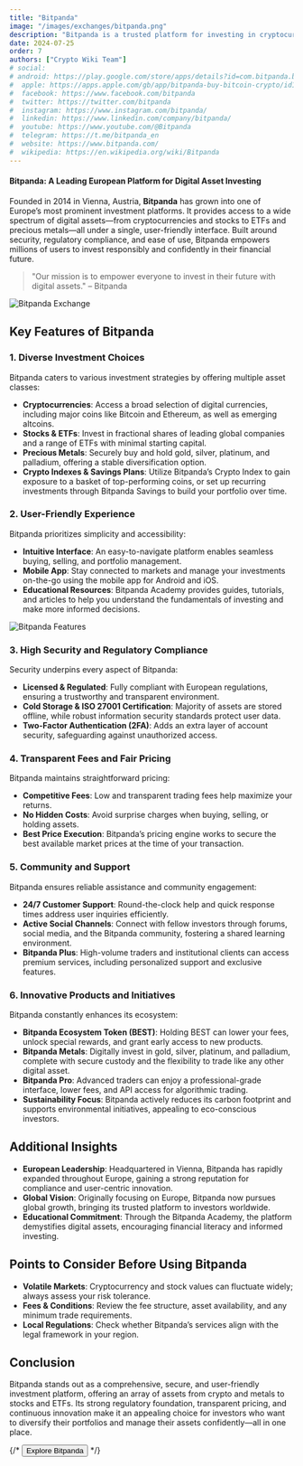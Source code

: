 ```yaml
---
title: "Bitpanda"
image: "/images/exchanges/bitpanda.png"
description: "Bitpanda is a trusted platform for investing in cryptocurrencies, stocks, metals, and more with ease."
date: 2024-07-25
order: 7
authors: ["Crypto Wiki Team"]
# social:
# android: https://play.google.com/store/apps/details?id=com.bitpanda.bitpanda
#  apple: https://apps.apple.com/gb/app/bitpanda-buy-bitcoin-crypto/id1449018960
#  facebook: https://www.facebook.com/bitpanda
#  twitter: https://twitter.com/bitpanda
#  instagram: https://www.instagram.com/bitpanda/
#  linkedin: https://www.linkedin.com/company/bitpanda/
#  youtube: https://www.youtube.com/@Bitpanda
#  telegram: https://t.me/bitpanda_en
#  website: https://www.bitpanda.com/
#  wikipedia: https://en.wikipedia.org/wiki/Bitpanda
---
```


#### Bitpanda: A Leading European Platform for Digital Asset Investing

Founded in 2014 in Vienna, Austria, **Bitpanda** has grown into one of Europe’s most prominent investment platforms. It provides access to a wide spectrum of digital assets—from cryptocurrencies and stocks to ETFs and precious metals—all under a single, user-friendly interface. Built around security, regulatory compliance, and ease of use, Bitpanda empowers millions of users to invest responsibly and confidently in their financial future.

> "Our mission is to empower everyone to invest in their future with digital assets." – Bitpanda

![Bitpanda Exchange](/images/exchanges/bitpanda.png)

## Key Features of Bitpanda

### 1. Diverse Investment Choices

Bitpanda caters to various investment strategies by offering multiple asset classes:

- **Cryptocurrencies**: Access a broad selection of digital currencies, including major coins like Bitcoin and Ethereum, as well as emerging altcoins.
- **Stocks & ETFs**: Invest in fractional shares of leading global companies and a range of ETFs with minimal starting capital.
- **Precious Metals**: Securely buy and hold gold, silver, platinum, and palladium, offering a stable diversification option.
- **Crypto Indexes & Savings Plans**: Utilize Bitpanda’s Crypto Index to gain exposure to a basket of top-performing coins, or set up recurring investments through Bitpanda Savings to build your portfolio over time.

### 2. User-Friendly Experience

Bitpanda prioritizes simplicity and accessibility:

- **Intuitive Interface**: An easy-to-navigate platform enables seamless buying, selling, and portfolio management.
- **Mobile App**: Stay connected to markets and manage your investments on-the-go using the mobile app for Android and iOS.
- **Educational Resources**: Bitpanda Academy provides guides, tutorials, and articles to help you understand the fundamentals of investing and make more informed decisions.

![Bitpanda Features](/images/posts/bitpanda-app.png)

### 3. High Security and Regulatory Compliance

Security underpins every aspect of Bitpanda:

- **Licensed & Regulated**: Fully compliant with European regulations, ensuring a trustworthy and transparent environment.
- **Cold Storage & ISO 27001 Certification**: Majority of assets are stored offline, while robust information security standards protect user data.
- **Two-Factor Authentication (2FA)**: Adds an extra layer of account security, safeguarding against unauthorized access.

### 4. Transparent Fees and Fair Pricing

Bitpanda maintains straightforward pricing:

- **Competitive Fees**: Low and transparent trading fees help maximize your returns.
- **No Hidden Costs**: Avoid surprise charges when buying, selling, or holding assets.
- **Best Price Execution**: Bitpanda’s pricing engine works to secure the best available market prices at the time of your transaction.

### 5. Community and Support

Bitpanda ensures reliable assistance and community engagement:

- **24/7 Customer Support**: Round-the-clock help and quick response times address user inquiries efficiently.
- **Active Social Channels**: Connect with fellow investors through forums, social media, and the Bitpanda community, fostering a shared learning environment.
- **Bitpanda Plus**: High-volume traders and institutional clients can access premium services, including personalized support and exclusive features.

### 6. Innovative Products and Initiatives

Bitpanda constantly enhances its ecosystem:

- **Bitpanda Ecosystem Token (BEST)**: Holding BEST can lower your fees, unlock special rewards, and grant early access to new products.
- **Bitpanda Metals**: Digitally invest in gold, silver, platinum, and palladium, complete with secure custody and the flexibility to trade like any other digital asset.
- **Bitpanda Pro**: Advanced traders can enjoy a professional-grade interface, lower fees, and API access for algorithmic trading.
- **Sustainability Focus**: Bitpanda actively reduces its carbon footprint and supports environmental initiatives, appealing to eco-conscious investors.

## Additional Insights

- **European Leadership**: Headquartered in Vienna, Bitpanda has rapidly expanded throughout Europe, gaining a strong reputation for compliance and user-centric innovation.
- **Global Vision**: Originally focusing on Europe, Bitpanda now pursues global growth, bringing its trusted platform to investors worldwide.
- **Educational Commitment**: Through the Bitpanda Academy, the platform demystifies digital assets, encouraging financial literacy and informed investing.

## Points to Consider Before Using Bitpanda

- **Volatile Markets**: Cryptocurrency and stock values can fluctuate widely; always assess your risk tolerance.
- **Fees & Conditions**: Review the fee structure, asset availability, and any minimum trade requirements.
- **Local Regulations**: Check whether Bitpanda’s services align with the legal framework in your region.

## Conclusion

Bitpanda stands out as a comprehensive, secure, and user-friendly investment platform, offering an array of assets from crypto and metals to stocks and ETFs. Its strong regulatory foundation, transparent pricing, and continuous innovation make it an appealing choice for investors who want to diversify their portfolios and manage their assets confidently—all in one place.

{/* <Button href="https://www.bitpanda.com/">Explore Bitpanda</Button> */}

